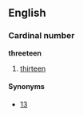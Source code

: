 ==English==

===Cardinal number===
'''threeteen'''

# {{nonstandard}} [[thirteen]]

====Synonyms====
*[[13]]